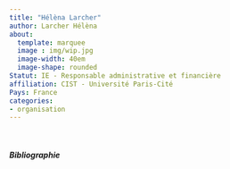 ```yaml
---
title: "Hélèna Larcher"
author: Larcher Hélèna
about:
  template: marquee
  image : img/wip.jpg
  image-width: 40em
  image-shape: rounded
Statut: IE - Responsable administrative et financière
affiliation: CIST - Université Paris-Cité
Pays: France
categories: 
- organisation
---
```


</br>

##### Bibliographie

::: {#refs}
:::
